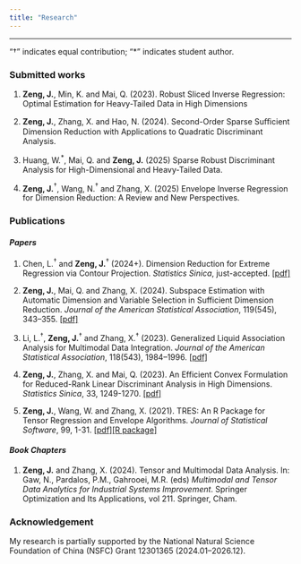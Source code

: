 ```yaml
---
title: "Research"
---
```


------------------------------------------------------------------------

"$\dagger$" indicates equal contribution; "$*$" indicates student author.

### Submitted works

1.  **Zeng, J.**, Min, K. and Mai, Q. (2023). Robust Sliced Inverse Regression: Optimal Estimation for Heavy-Tailed Data in High Dimensions

2.  **Zeng, J.**, Zhang, X. and Hao, N. (2024). Second-Order Sparse Suﬃcient Dimension Reduction with Applications to Quadratic Discriminant Analysis.

3.  Huang, W.$^*$, Mai, Q. and **Zeng, J.** (2025) Sparse Robust Discriminant Analysis for High-Dimensional and Heavy-Tailed Data.

4.  **Zeng, J.**$^\dagger$, Wang, N.$^\dagger$ and Zhang, X. (2025) Envelope Inverse Regression for Dimension Reduction: A Review and New Perspectives.

### Publications

#### *Papers*

1.  Chen, L.$^\dagger$ and **Zeng, J.**$^\dagger$ (2024+). Dimension Reduction for Extreme Regression via Contour Projection. *Statistics Sinica*, just-accepted. [\[pdf\]](papers/COPES.pdf)

2.  **Zeng, J.**, Mai, Q. and Zhang, X. (2024). Subspace Estimation with Automatic Dimension and Variable Selection in Sufficient Dimension Reduction. *Journal of the American Statistical Association*, 119(545), 343--355. [\[pdf\]](papers/SEAS.pdf)

3.  Li, L.$^\dagger$, **Zeng, J.**$^\dagger$ and Zhang, X.$^\dagger$ (2023). Generalized Liquid Association Analysis for Multimodal Data Integration. *Journal of the American Statistical Association*, 118(543), 1984--1996. [\[pdf\]](papers/GLAA.pdf)

4.  **Zeng, J.**, Zhang, X. and Mai, Q. (2023). An Efficient Convex Formulation for Reduced-Rank Linear Discriminant Analysis in High Dimensions. *Statistics Sinica*, 33, 1249-1270. [\[pdf\]](papers/LSLDA.pdf)

5.  **Zeng, J.**, Wang, W. and Zhang, X. (2021). TRES: An R Package for Tensor Regression and Envelope Algorithms. *Journal of Statistical Software*, 99, 1-31. [\[pdf\]](papers/TRES.pdf)[\[R package\]](https://github.com/leozeng15/TRES)

#### *Book Chapters*

1.  **Zeng, J.** and Zhang, X. (2024). Tensor and Multimodal Data Analysis. In: Gaw, N., Pardalos, P.M., Gahrooei, M.R. (eds) *Multimodal and Tensor Data Analytics for Industrial Systems Improvement*. Springer Optimization and Its Applications, vol 211. Springer, Cham.

### Acknowledgement

My research is partially supported by the National Natural Science Foundation of China (NSFC) Grant 12301365 (2024.01--2026.12).
